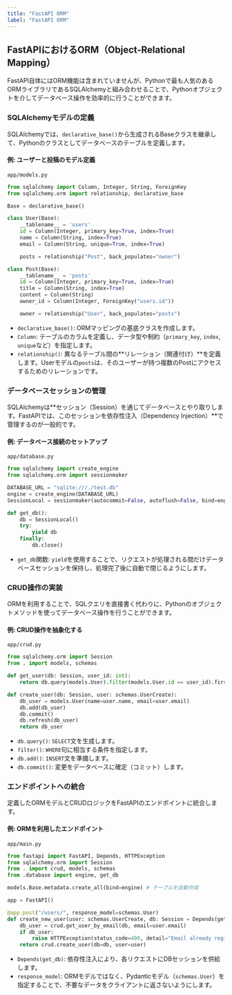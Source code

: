 ```yaml
---
title: "FastAPI ORM"
label: "FastAPI ORM"
---
```


## FastAPIにおけるORM（Object-Relational Mapping）

FastAPI自体にはORM機能は含まれていませんが、Pythonで最も人気のあるORMライブラリであるSQLAlchemyと組み合わせることで、Pythonオブジェクトを介してデータベース操作を効率的に行うことができます。

### SQLAlchemyモデルの定義

SQLAlchemyでは、`declarative_base()`から生成されるBaseクラスを継承して、Pythonのクラスとしてデータベースのテーブルを定義します。

#### 例: ユーザーと投稿のモデル定義

`app/models.py`

```python
from sqlalchemy import Column, Integer, String, ForeignKey
from sqlalchemy.orm import relationship, declarative_base

Base = declarative_base()

class User(Base):
    __tablename__ = 'users'
    id = Column(Integer, primary_key=True, index=True)
    name = Column(String, index=True)
    email = Column(String, unique=True, index=True)

    posts = relationship("Post", back_populates="owner")

class Post(Base):
    __tablename__ = 'posts'
    id = Column(Integer, primary_key=True, index=True)
    title = Column(String, index=True)
    content = Column(String)
    owner_id = Column(Integer, ForeignKey("users.id"))

    owner = relationship("User", back_populates="posts")
```
- `declarative_base()`: ORMマッピングの基底クラスを作成します。
- `Column`: テーブルのカラムを定義し、データ型や制約（`primary_key`, `index`, `unique`など）を指定します。
- `relationship()`: 異なるテーブル間の**リレーション（関連付け）**を定義します。Userモデルの`posts`は、そのユーザーが持つ複数のPostにアクセスするためのリレーションです。

### データベースセッションの管理

SQLAlchemyは**セッション（Session）を通じてデータベースとやり取りします。FastAPIでは、このセッションを依存性注入（Dependency Injection）**で管理するのが一般的です。

#### 例: データベース接続のセットアップ

`app/database.py`

```python
from sqlalchemy import create_engine
from sqlalchemy.orm import sessionmaker

DATABASE_URL = "sqlite:///./test.db"
engine = create_engine(DATABASE_URL)
SessionLocal = sessionmaker(autocommit=False, autoflush=False, bind=engine)

def get_db():
    db = SessionLocal()
    try:
        yield db
    finally:
        db.close()
```
- `get_db`関数: `yield`を使用することで、リクエストが処理される間だけデータベースセッションを保持し、処理完了後に自動で閉じるようにします。

### CRUD操作の実装

ORMを利用することで、SQLクエリを直接書く代わりに、Pythonのオブジェクトメソッドを使ってデータベース操作を行うことができます。

#### 例: CRUD操作を抽象化する

`app/crud.py`

```python
from sqlalchemy.orm import Session
from . import models, schemas

def get_user(db: Session, user_id: int):
    return db.query(models.User).filter(models.User.id == user_id).first()

def create_user(db: Session, user: schemas.UserCreate):
    db_user = models.User(name=user.name, email=user.email)
    db.add(db_user)
    db.commit()
    db.refresh(db_user)
    return db_user
```
- `db.query()`: `SELECT`文を生成します。
- `filter()`: `WHERE`句に相当する条件を指定します。
- `db.add()`: `INSERT`文を準備します。
- `db.commit()`: 変更をデータベースに確定（コミット）します。

### エンドポイントへの統合

定義したORMモデルとCRUDロジックをFastAPIのエンドポイントに統合します。

#### 例: ORMを利用したエンドポイント

`app/main.py`

```python
from fastapi import FastAPI, Depends, HTTPException
from sqlalchemy.orm import Session
from . import crud, models, schemas
from .database import engine, get_db

models.Base.metadata.create_all(bind=engine) # テーブルを自動作成

app = FastAPI()

@app.post("/users/", response_model=schemas.User)
def create_new_user(user: schemas.UserCreate, db: Session = Depends(get_db)):
    db_user = crud.get_user_by_email(db, email=user.email)
    if db_user:
        raise HTTPException(status_code=400, detail="Email already registered")
    return crud.create_user(db=db, user=user)
```
- `Depends(get_db)`: 依存性注入により、各リクエストにDBセッションを供給します。
- `response_model`: ORMモデルではなく、Pydanticモデル（`schemas.User`）を指定することで、不要なデータをクライアントに返さないようにします。
